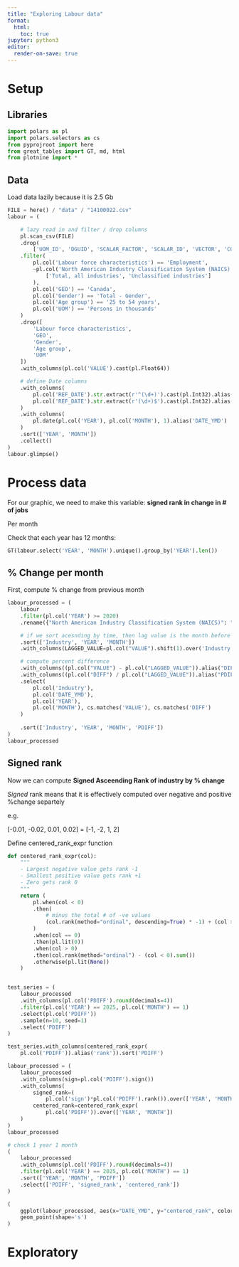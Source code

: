 ```yaml
---
title: "Exploring Labour data"
format: 
  html:
    toc: true
jupyter: python3
editor: 
  render-on-save: true
---
```


# Setup

## Libraries

```python
import polars as pl
import polars.selectors as cs
from pyprojroot import here
from great_tables import GT, md, html
from plotnine import *
```

## Data

Load data lazily because it is 2.5 Gb

```python
FILE = here() / "data" / "14100022.csv"
labour = (

    # lazy read in and filter / drop columns
    pl.scan_csv(FILE)
    .drop(
        ['UOM_ID', 'DGUID', 'SCALAR_FACTOR', 'SCALAR_ID', 'VECTOR', 'COORDINATE', 'STATUS', 'SYMBOL', 'TERMINATED', 'DECIMALS'])
    .filter(
        pl.col('Labour force characteristics') == 'Employment',
        ~pl.col('North American Industry Classification System (NAICS)').is_in(
            ['Total, all industries', 'Unclassified industries']
        ),
        pl.col('GEO') == 'Canada',
        pl.col('Gender') == 'Total - Gender',
        pl.col('Age group') == '25 to 54 years',
        pl.col('UOM') == 'Persons in thousands'
    )
    .drop([
        'Labour force characteristics',
        'GEO',
        'Gender',
        'Age group',
        'UOM'
    ])
    .with_columns(pl.col('VALUE').cast(pl.Float64))

    # define Date columns
    .with_columns(
        pl.col('REF_DATE').str.extract(r'^(\d+)').cast(pl.Int32).alias('YEAR'),
        pl.col('REF_DATE').str.extract(r'(\d+)$').cast(pl.Int32).alias('MONTH')
    )
    .with_columns(
        pl.date(pl.col('YEAR'), pl.col('MONTH'), 1).alias('DATE_YMD')
    )
    .sort(['YEAR', 'MONTH'])
    .collect()
)
labour.glimpse()
```

# Process data

For our graphic, we need to make this variable: **signed rank in change in # of jobs**

Per month

Check that each year has 12 months:

```python
GT(labour.select('YEAR', 'MONTH').unique().group_by('YEAR').len())
```

## % Change per month

First, compute % change from previous month

```python
labour_processed = (
    labour
    .filter(pl.col('YEAR') >= 2020)
    .rename({"North American Industry Classification System (NAICS)": "Industry"})

    # if we sort acesnding by time, then lag value is the month before
    .sort(['Industry', 'YEAR', 'MONTH'])
    .with_columns(LAGGED_VALUE=pl.col("VALUE").shift(1).over('Industry'))

    # compute percent difference
    .with_columns((pl.col("VALUE") - pl.col("LAGGED_VALUE")).alias("DIFF"))
    .with_columns((pl.col("DIFF") / pl.col("LAGGED_VALUE")).alias("PDIFF"))
    .select(
        pl.col('Industry'),
        pl.col('DATE_YMD'),
        pl.col('YEAR'),
        pl.col('MONTH'), cs.matches('VALUE'), cs.matches('DIFF')
    )
    
    .sort(['Industry', 'YEAR', 'MONTH', 'PDIFF'])
)
labour_processed
```

## Signed rank

Now we can compute **Signed Asceending Rank of industry by % change**

*Signed* rank means that it is effectively computed over negative and positive %change separtely

e.g.

[-0.01, -0.02, 0.01, 0.02] = 
[-1, -2, 1, 2]


Define centered_rank_expr function

```python
def centered_rank_expr(col):
    """
    - Largest negative value gets rank -1
    - Smallest positive value gets rank +1
    - Zero gets rank 0
    """
    return (
        pl.when(col < 0)
        .then(
            # minus the total # of -ve values
            (col.rank(method="ordinal", descending=True) * -1) + (col > 0).sum()
        )
        .when(col == 0)
        .then(pl.lit(0))
        .when(col > 0)
        .then(col.rank(method="ordinal") - (col < 0).sum())
        .otherwise(pl.lit(None))
    )


test_series = (
    labour_processed
    .with_columns(pl.col('PDIFF').round(decimals=4))
    .filter(pl.col('YEAR') == 2025, pl.col('MONTH') == 1)
    .select(pl.col('PDIFF'))
    .sample(n=10, seed=1)
    .select('PDIFF')
)

test_series.with_columns(centered_rank_expr(
    pl.col('PDIFF')).alias('rank')).sort('PDIFF')
```

```python
labour_processed = (
    labour_processed
    .with_columns(sign=pl.col('PDIFF').sign())
    .with_columns(
        signed_rank=(
            pl.col('sign')*pl.col('PDIFF').rank()).over(['YEAR', 'MONTH', 'sign']),
        centered_rank=centered_rank_expr(
            pl.col('PDIFF')).over(['YEAR', 'MONTH'])
    )
)
labour_processed
```


```python
# check 1 year 1 month
(
    labour_processed
    .with_columns(pl.col('PDIFF').round(decimals=4))
    .filter(pl.col('YEAR') == 2025, pl.col('MONTH') == 1)
    .sort(['YEAR', 'MONTH', 'PDIFF'])
    .select(['PDIFF', 'signed_rank', 'centered_rank'])
)
```

```python
(
    ggplot(labour_processed, aes(x="DATE_YMD", y="centered_rank", color="PDIFF")) +
    geom_point(shape='s')
)
```


# Exploratory


```python

```